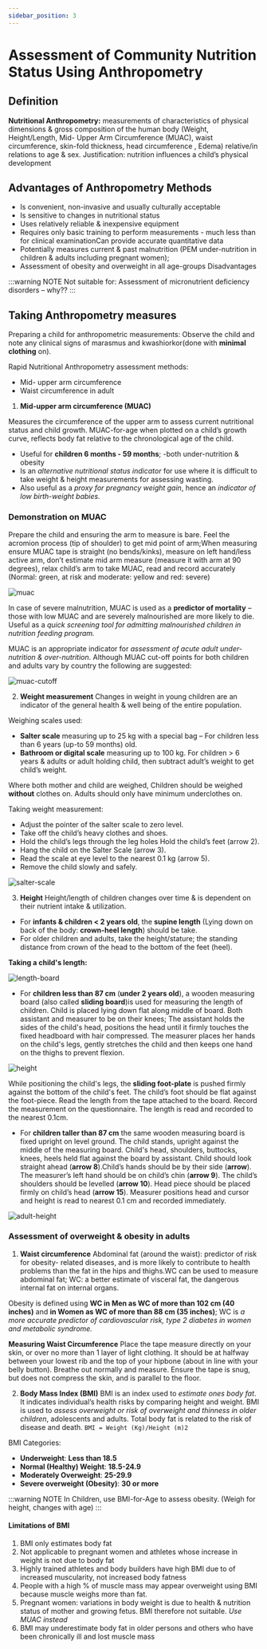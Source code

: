```yaml
---
sidebar_position: 3
---
```


# Assessment of Community Nutrition Status Using Anthropometry

## Definition

**Nutritional Anthropometry:** measurements of characteristics of physical dimensions & gross composition of the human
body (Weight, Height/Length, Mid- Upper Arm Circumference (MUAC), waist circumference, skin-fold thickness, head circumference , Edema) relative/in relations to age & sex. Justification: nutrition influences a child’s physical development

## Advantages of Anthropometry Methods

- Is convenient, non-invasive and usually culturally acceptable
- Is sensitive to changes in nutritional status
- Uses relatively reliable & inexpensive equipment
- Requires only basic training to perform measurements - much less than for clinical
  examinationCan provide accurate quantitative data
- Potentially measures current & past malnutrition (PEM under-nutrition in children &
  adults including pregnant women);
- Assessment of obesity and overweight in all age-groups
  Disadvantages

:::warning NOTE
Not suitable for: Assessment of micronutrient deficiency disorders – why??
:::

## Taking Anthropometry measures

Preparing a child for anthropometric measurements: Observe the child and note any clinical signs of marasmus and kwashiorkor(done with **minimal clothing** on).

Rapid Nutritional Anthropometry assessment methods:

- Mid- upper arm circumference
- Waist circumference in adult

1. **Mid-upper arm circumference (MUAC)**

Measures the circumference of the upper arm to assess current nutritional status and child growth. MUAC-for-age when plotted on a child’s growth curve, reflects body fat relative to the chronological age of the child.

- Useful for **children 6 months - 59 months**; -both under-nutrition & obesity
- Is an _alternative nutritional status indicator_ for use where it is difficult to take weight & height measurements for assessing wasting.
- Also useful as a _proxy for pregnancy weight gain_, hence an _indicator of low birth-weight babies._

### Demonstration on MUAC

Prepare the child and ensuring the arm to measure is bare. Feel the acromion process (tip of shoulder) to get mid point of arm;When measuring ensure MUAC tape is straight (no bends/kinks), measure on left hand/less active arm, don’t estimate mid arm measure (measure it with arm at 90 degrees), relax child’s arm to take MUAC, read and record accurately (Normal: green, at risk and moderate: yellow and red: severe)

<div style={{ display: 'flex', justifyContent: 'center' }}>
  <img src="https://i.imgur.com/02yALc5.png" alt="muac" />
</div>

In case of severe malnutrition, MUAC is used as a **predictor of mortality** – those with low MUAC and are severely malnourished are more likely to die. Useful as a _quick screening tool for admitting malnourished children in nutrition feeding program._

MUAC is an appropriate indicator for _assessment of acute adult under-nutrition & over-nutrition_. Although MUAC cut-off points for both children and adults vary by country the following are suggested:

<div style={{ display: 'flex', justifyContent: 'center' }}>
  <img src="https://i.imgur.com/wRBwhLs.png" alt="muac-cutoff" />
</div>

2. **Weight measurement**
   Changes in weight in young children are an indicator of the general health & well being of the entire population.

Weighing scales used:

- **Salter scale** measuring up to 25 kg with a special bag – For children less than 6 years (up-to 59 months) old.
- **Bathroom or digital scale** measuring up to 100 kg. For children > 6 years & adults or adult holding
  child, then subtract adult’s weight to get child’s weight.

Where both mother and child are weighed, Children should be weighed **without** clothes on. Adults
should only have minimum underclothes on.

Taking weight measurement:

- Adjust the pointer of the salter scale to zero level.
- Take off the child’s heavy clothes and shoes.
- Hold the child’s legs through the leg holes Hold the child’s feet (arrow 2).
- Hang the child on the Salter Scale (arrow 3).
- Read the scale at eye level to the nearest 0.1 kg (arrow 5).
- Remove the child slowly and safely.

<div style={{ display: 'flex', justifyContent: 'center' }}>
  <img src="https://i.imgur.com/3srgxni.png" alt="salter-scale" />
</div>

3. **Height**
   Height/length of children changes over time & is dependent on their nutrient intake & utilization.

- For **infants & children < 2 years old**, the **supine length** (Lying down on back of the body: **crown-heel length**) should be take.
- For older children and adults, take the height/stature; the standing distance from crown of the head to the bottom of the feet (heel).

**Taking a child's length:**

<div style={{ display: 'flex', justifyContent: 'center' }}>
  <img src="https://i.imgur.com/JlEq3jd.png" alt="length-board" />
</div>

- For **children less than 87 cm** (**under 2 years old**), a wooden measuring board (also called **sliding board**)is used for measuring the length of children. Child is placed lying down flat along middle of board. Both assistant and measurer to be on their knees; The assistant holds the sides of the child's head, positions the head until it firmly touches the fixed headboard with hair compressed. The measurer places her hands on the child's legs, gently stretches the child and then keeps one hand on the thighs to prevent flexion.

<div style={{ display: 'flex', justifyContent: 'center' }}>
  <img src="https://i.imgur.com/S8KpOXi.png" alt="height" />
</div>

While positioning the child's legs, the **sliding foot-plate** is pushed firmly against the bottom of the child's feet. The child’s foot should be flat against the foot-piece. Read the length from the tape attached to the board. Record the measurement on the questionnaire. The length is read and recorded to the nearest 0.1cm.

- For **children taller than 87 cm** the same wooden measuring board is fixed upright on level ground. The child stands, upright against the middle of the measuring board. Child's head, shoulders, buttocks, knees, heels held flat against the board by assistant. Child should look straight ahead (**arrow 8**).Child’s hands should be by their side (**arrow**). The measurer’s left hand should be on child’s chin (**arrow 9**). The child’s shoulders should be levelled (**arrow 10**). Head piece should be placed firmly on child’s head (**arrow 15**). Measurer positions head and cursor and height is read to nearest 0.1 cm and recorded immediately.

<div style={{ display: 'flex', justifyContent: 'center' }}>
  <img src="https://i.imgur.com/HVaztZW.png" alt="adult-height" />
</div>

### Assessment of overweight & obesity in adults

1. **Waist circumference**
   Abdominal fat (around the waist): predictor of risk for obesity- related diseases, and is more likely to contribute to health problems than the fat in the hips and thighs.WC can be used to measure abdominal fat; WC: a better estimate of visceral fat, the dangerous internal fat on internal organs.

Obesity is defined using **WC in Men as WC of more than 102 cm (40 inches)** and **in Women as WC of more than 88 cm (35 inches)**; WC is _a more accurate predictor of cardiovascular risk, type 2 diabetes in women and metabolic syndrome._

**Measuring Waist Circumference**
Place the tape measure directly on your skin, or over no more than 1 layer of light clothing. It should be at halfway between your lowest rib and the top of your hipbone (about in line with your belly button). Breathe out normally and measure. Ensure the tape is snug, but does not compress the skin, and is parallel to the floor.

2. **Body Mass Index (BMI)**
   BMI is an index used to _estimate ones body fat_. It indicates individual’s health risks by comparing height and weight. BMI is used to _assess overweight or risk of overweight and thinness in older children_, adolescents and adults. Total body fat is related to the risk of disease and death.
   `BMI = Weight (Kg)/Height (m)2`

BMI Categories:

- **Underweight**: **Less than 18.5**
- **Normal (Healthy) Weight**: **18.5-24.9**
- **Moderately Overweight**: **25-29.9**
- **Severe overweight (Obesity)**: **30 or more**

:::warning NOTE
In Children, use BMI-for-Age to assess obesity. (Weigh for height, changes with age)
:::

#### Limitations of BMI

1. BMI only estimates body fat
2. Not applicable to pregnant women and athletes whose increase in weight is not due to
   body fat
3. Highly trained athletes and body builders have high BMI due to of increased muscularity, not increased body fatness
4. People with a high % of muscle mass may appear overweight using BMI because muscle weighs more than fat.
5. Pregnant women: variations in body weight is due to health & nutrition status of mother and growing fetus. BMI therefore not suitable. _Use MUAC instead_
6. BMI may underestimate body fat in older persons and others who have been chronically ill and lost muscle mass
